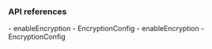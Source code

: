 <PlatformWrapper platform="android">
        
### API references

<ProductWrapper product="voice-calling" >
-    <Link target="_blank" to="{{global.API_REF_ANDROID_ROOT_VOICE_SDK}}/class_irtcengine.html#api_enableencryption">enableEncryption</Link>
-    <Link target="_blank" to="{{global.API_REF_ANDROID_ROOT_VOICE_SDK}}/rtc_api_data_type.html#class_encryptionconfig">EncryptionConfig</Link>
</ProductWrapper>

<ProductWrapper notAllowed="voice-calling" >
-    <Link target="_blank" to="{{global.API_REF_ANDROID_ROOT}}/class_irtcengine.html#api_enableencryption">enableEncryption</Link>
-    <Link target="_blank" to="{{global.API_REF_ANDROID_ROOT}}/rtc_api_data_type.html#class_encryptionconfig">EncryptionConfig</Link>
</ProductWrapper>

</PlatformWrapper>

